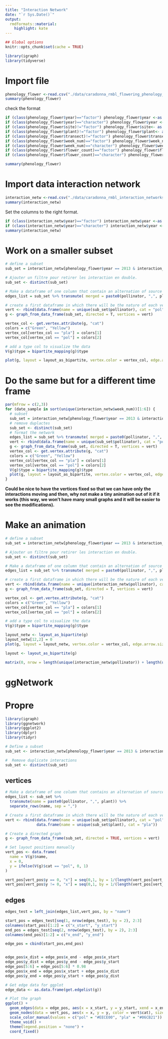 ```yaml
---
title: "Interaction Network"
date: "`r Sys.Date()`"
output:
  rmdformats::material:
    highlight: kate
---
```


```r
## Global options
knitr::opts_chunk$set(cache = TRUE)
```

```r
library(igraph)
library(tidyverse)
```


# Import file

```r
phenology_flower <-read.csv("./data/caradonna_rmbl_flowering_phenology_data_EDI.csv",header=T,sep=",",quot='"')
summary(phenology_flower)
```

check the format

```r
if (class(phenology_flower$year)=="factor") phenology_flower$year <-as.numeric(levels(phenology_flower$year))[as.integer(phenology_flower$year) ]               
if (class(phenology_flower$year)=="character") phenology_flower$year <-as.numeric(phenology_flower$year)
if (class(phenology_flower$site)!="factor") phenology_flower$site<- as.factor(phenology_flower$site)
if (class(phenology_flower$plant)!="factor") phenology_flower$plant<- as.factor(phenology_flower$plant)
if (class(phenology_flower$transect)!="factor") phenology_flower$transect<- as.factor(phenology_flower$transect)
if (class(phenology_flower$week_num)=="factor") phenology_flower$week_num <-as.numeric(levels(phenology_flower$week_num))[as.integer(phenology_flower$week_num) ]               
if (class(phenology_flower$week_num)=="character") phenology_flower$week_num <-as.numeric(phenology_flower$week_num)
if (class(phenology_flower$flower_count)=="factor") phenology_flower$flower_count <-as.numeric(levels(phenology_flower$flower_count))[as.integer(phenology_flower$flower_count) ]               
if (class(phenology_flower$flower_count)=="character") phenology_flower$flower_count <-as.numeric(phenology_flower$flower_count)

summary(phenology_flower)
```

# Import data interaction network

```r
interaction_netw <-read.csv("./data/caradonna_rmbl_interaction_networks_data_EDI.csv",header=T,sep=",",quot='"')
summary(interaction_netw)
```

Set the columns to the right format.

```r
if (class(interaction_netw$year)=="factor") interaction_netw$year <-as.numeric(levels(interaction_netw$year))[as.integer(interaction_netw$year) ]               
if (class(interaction_netw$year)=="character") interaction_netw$year <-as.numeric(interaction_netw$year)
summary(interaction_netw)
```

# Work on a smaller subset

```r
# define a subset
sub_set = interaction_netw[phenology_flower$year == 2013 & interaction_netw$week_num == 2 & phenology_flower$transect == 1, c("pollinator", "plant")]

# Ajouter un filtre pour retirer les interaction en double.
sub_set <- distinct(sub_set)

# Make a dataframe of one column that contain an alternation of source and target vertices
edges_list = sub_set %>% transmute( merged = paste0(pollinator, ",", plant)) %>% separate_rows(merged, sep = ",")

# create a first dataframe in which there will be the nature of each vertex
vert <- rbind(data.frame(name = unique(sub_set$pollinator), cat = "pol"), data.frame(name = unique(sub_set$plant), cat = "pla"))
g <- graph_from_data_frame(sub_set, directed = T, vertices = vert)

vertex_col <- get.vertex.attribute(g, "cat")
colors = c("Green", "Yellow")
vertex_col[vertex_col == "pla"] = colors[1]
vertex_col[vertex_col == "pol"] = colors[2]

# add a type col to visualize the data
V(g)$type = bipartite_mapping(g)$type

plot(g, layout = layout_as_bipartite, vertex.color = vertex_col, edge.arrow.size = .4, vertex.label = NA)
```

# Do the same but for a different time frame

```r
par(mfrow = c(2,3))
for (date_sample in sort(unique(interaction_netw$week_num))[1:6]) {
  # subset
  sub_set = interaction_netw[phenology_flower$year == 2013 & interaction_netw$week_num == date_sample & phenology_flower$transect == 1, c("pollinator", "plant")]
  # remove duplactes
  sub_set <- distinct(sub_set)
  # format the network
  edges_list = sub_set %>% transmute( merged = paste0(pollinator, ",", plant)) %>% separate_rows(merged, sep = ",")
  vert <- rbind(data.frame(name = unique(sub_set$pollinator), cat = "pol"), data.frame(name = unique(sub_set$plant), cat = "pla"))
  g <- graph_from_data_frame(sub_set, directed = T, vertices = vert)
  vertex_col <- get.vertex.attribute(g, "cat")
  colors = c("Green", "Yellow")
  vertex_col[vertex_col == "pla"] = colors[1]
  vertex_col[vertex_col == "pol"] = colors[2]
  V(g)$type = bipartite_mapping(g)$type
  plot(g, layout = layout_as_bipartite, vertex.color = vertex_col, edge.arrow.size = .4, vertex.label = NA, main = date_sample)
}

```

**Could be nice to have the vertices fixed so that we can have only the interactions moving and then, why not make a tiny animation out of it if it works (this way, we won't have many small graphs and it will be easier to see the modifications).**

# Make an animation

```r
# define a subset
sub_set = interaction_netw[phenology_flower$year == 2013 & interaction_netw$week_num == 1 & phenology_flower$transect == 1, c("pollinator", "plant")]

# Ajouter un filtre pour retirer les interaction en double.
sub_set <- distinct(sub_set)

# Make a dataframe of one column that contain an alternation of source and target vertices
edges_list = sub_set %>% transmute( merged = paste0(pollinator, ",", plant)) %>% separate_rows(merged, sep = ",")

# create a first dataframe in which there will be the nature of each vertex
vert <- rbind(data.frame(name = unique(interaction_netw$pollinator), cat = "pol"), data.frame(name = unique(interaction_netw$plant), cat = "pla"))
g <- graph_from_data_frame(sub_set, directed = T, vertices = vert)

vertex_col <- get.vertex.attribute(g, "cat")
colors = c("Green", "Yellow")
vertex_col[vertex_col == "pla"] = colors[1]
vertex_col[vertex_col == "pol"] = colors[2]

# add a type col to visualize the data
V(g)$type = bipartite_mapping(g)$type

layout_netw <- layout_as_bipartite(g)
layout_netw[12,2] = 0
plot(g, layout = layout_netw, vertex.color = vertex_col, edge.arrow.size = .4, vertex.label = NA)
```

```r
layout <- layout_as_bipartite(g)
```

```r
matrix(0, nrow = length(unique(interaction_netw$pollinator)) + length(unique(interaction_netw$pollinator)),ncol = 2)
```

# ggNetwork


# Propre

```r
library(igraph)
library(ggnetwork)
library(ggplot2)
library(dplyr)
library(tidyr)

# Define a subset
sub_set <- interaction_netw[phenology_flower$year == 2013 & interaction_netw$week_num == 2 & phenology_flower$transect == 1, c("pollinator", "plant")]

#  Remove duplicate interactions
sub_set <- distinct(sub_set)
```

## vertices

```r
# Make a dataframe of one column that contains an alternation of source and target vertices
edges_list <- sub_set %>%
  transmute(name = paste0(pollinator, ",", plant)) %>%
  separate_rows(name, sep = ",")

# Create a first dataframe in which there will be the nature of each vertex
vert <- rbind(data.frame(name = unique(sub_set$pollinator), cat = "pol"), 
              data.frame(name = unique(sub_set$plant), cat = "pla"))

# Create a directed graph
g <- graph_from_data_frame(sub_set, directed = TRUE, vertices = vert)

# Set layout positions manually
vert_pos <- data.frame(
  name = V(g)$name,
  x = 0,
  y = ifelse(V(g)$cat == "pol", 0, 1)
)

vert_pos[vert_pos$y == 0, "x"] = seq(0,1, by = 1/(length(vert_pos[vert_pos$y == 0, "x"])-1))
vert_pos[vert_pos$y != 0, "x"] = seq(0,1, by = 1/(length(vert_pos[vert_pos$y != 0, "x"])-1))
```

## edges

```r
edges_test = left_join(edges_list,vert_pos, by = "name")

start_pos = edges_test[seq(1, nrow(edges_test), by = 2), 2:3]
colnames(start_pos)[1:2] = c("x_start", "y_start")
end_pos = edges_test[seq(2, nrow(edges_test), by = 2), 2:3]
colnames(end_pos)[1:2] = c("x_end", "y_end")

edge_pos = cbind(start_pos,end_pos)


edge_pos$x_dist = edge_pos$x_end - edge_pos$x_start
edge_pos$y_dist = edge_pos$y_end - edge_pos$y_start
edge_pos[5:6] = edge_pos[5:6] * 0.98
edge_pos$x_end = edge_pos$x_start + edge_pos$x_dist
edge_pos$y_end = edge_pos$y_start + edge_pos$y_dist

# Get edge data for ggplot
edge_data <- as.data.frame(get.edgelist(g))
```

```r
# Plot the graph
ggplot() +
  geom_edges(data = edge_pos, aes(x = x_start, y = y_start, xend = x_end, yend = y_end), arrow = arrow(length = unit(0.2, "cm")), color = "black") +
  geom_nodes(data = vert_pos, aes(x = x, y = y, color = vert$cat), size = 3) +
  scale_color_manual(values = c("pol" = "#EECE00", "pla" = "#06CB21")) +
  theme_void() +
  theme(legend.position = "none") +
  coord_fixed()
```